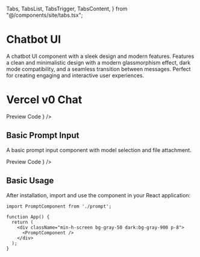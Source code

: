   Tabs,
  TabsList,
  TabsTrigger,
  TabsContent,
} from "@/components/site/tabs.tsx";

# Chatbot UI
A chatbot UI component with a sleek design and modern features. Features a clean and minimalistic design with a modern glassmorphism effect, dark mode compatibility, and a seamless transition between messages. Perfect for creating engaging and interactive user experiences.


# Vercel v0 Chat

<Tabs defaultValue="preview" className="">
  <TabsList>
    <TabsTrigger value="preview">Preview</TabsTrigger>
    <TabsTrigger value="code">Code</TabsTrigger>
  </TabsList>
  <TabsContent value="preview">
    <ComponentRenderer component={<VercelV0Chat />} />
  </TabsContent>
  <TabsContent value="code">
    <CodeBlock filePath="src/app/docs/prompt/prompt.tsx" />
  </TabsContent>
</Tabs>


## Basic Prompt Input
A basic prompt input component with model selection and file attachment.

<Tabs defaultValue="preview" className="">
  <TabsList>
    <TabsTrigger value="preview">Preview</TabsTrigger>
    <TabsTrigger value="code">Code</TabsTrigger>
  </TabsList>
  <TabsContent value="preview">
    <ComponentRenderer component={<Prompt />} />
  </TabsContent>
  <TabsContent value="code">
    <CodeBlock filePath="src/app/docs/prompt/prompt.tsx" />
  </TabsContent>
</Tabs>



## Basic Usage

After installation, import and use the component in your React application:

```tsx
import PromptComponent from './prompt';

function App() {
  return (
    <div className="min-h-screen bg-gray-50 dark:bg-gray-900 p-8">
      <PromptComponent />
    </div>
  );
}
```

